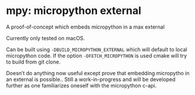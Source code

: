 # mpy: micropython external

A proof-of-concept which embeds micropython in a max external

Currently only tested on macOS.

Can be built using `-DBUILD_MICROPYTHON_EXTERNAL` which will default to local micropython code. If the option `-DFETCH_MICROPYTHON` is used cmake will try to build from git clone.

Doesn't do anything now useful except prove that embedding micropytho in an external is possible.. Still a work-in-progress and will be developed further as one familiarizes oneself with the micropython c-api.

